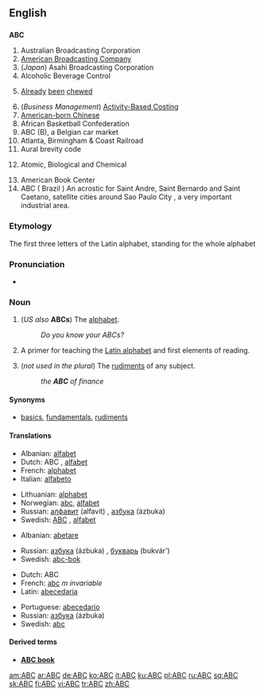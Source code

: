 {{see|abc}}
==English==

==={{initialism}}===
'''ABC'''

# Australian Broadcasting Corporation
# [[wikipedia:American_Broadcasting_Company|American Broadcasting Company]]
# (''Japan'') Asahi Broadcasting Corporation
# Alcoholic Beverage Control
# {{context|of chewing gum}} [[Already]] [[been]] [[chew]]ed
# (''Business Management'') [[w:Activity-based costing|Activity-Based Costing]]
# [[w:American-born Chinese|American-born Chinese]]
# African Basketball Confederation
# ABC (B), a Belgian car market
# Atlanta, Birmingham & Coast Railroad
# Aural brevity code
# {{Military}} Atomic, Biological and Chemical
# American Book Center
# ABC ( Brazil ) An acrostic for Saint Andre, Saint Bernardo and Saint Caetano, satellite cities around Sao Paulo City , a very important industrial area.

===Etymology===
The first three letters of the Latin alphabet, standing for the whole alphabet

===Pronunciation===
*{{audio|en-us-ABC.ogg|Audio (US)}}

===Noun===
{{en-noun}}

# (''US also'' '''ABCs''') {{uncountable}} The [[alphabet]].
#: ''Do you know your ABCs?''
# {{obsolete}} A primer for teaching the [[Latin alphabet]] and first elements of reading.
# (''not used in the plural'') The [[rudiment]]s of any subject.
#: ''the '''ABC''' of finance''

====Synonyms====
*{{i-c|rudiments}} [[basic]]s, [[fundamental]]s, [[rudiment]]s

====Translations====
{{trans-top|alphabet}}
*Albanian: [[alfabet]]
*Dutch: ABC {{n}}, [[alfabet]] {{n}}
*French: [[alphabet]] {{m}}
*Italian: [[alfabeto]] {{m}}
{{trans-mid}}
*Lithuanian: [[alphabet#Lithuanian|alphabet]] {{m}}
*Norwegian: [[abc]], [[alfabet]] {{n}}
*Russian: [[алфавит]] (alfavít) {{m}}, [[азбука#Russian|азбука]] (ázbuka) {{f}}
*Swedish: [[ABC#Swedish|ABC]] {{n}}, [[alfabet]] {{n}}
{{trans-bottom}}

{{trans-top|obsolete: primer for learning the alphabet}}
*Albanian: [[abetare]]
{{trans-mid}}
*Russian: [[азбука]] (ázbuka) {{f}}, [[букварь]] (bukvár’) {{m}}
*Swedish: [[abc-bok]] {{c}}
{{trans-bottom}}

{{trans-top|rudiments}}
*Dutch: ABC {{n}}
*French: [[abc]] ''m invariable''
*Latin: [[abecedaria]] {{f}}
{{trans-mid}}
*Portuguese: [[abecedario]]
*Russian: [[азбука#Russian|азбука]] (ázbuka) {{f}}
*Swedish: [[abc]] {{n}}
{{trans-bottom}}

====Derived terms====
*'''[[ABC book]]'''<!-- a primer. Shakespeare, ''King John, I-i'', as an "absey" book-->

[[am:ABC]]
[[ar:ABC]]
[[de:ABC]]
[[ko:ABC]]
[[it:ABC]]
[[ku:ABC]]
[[pl:ABC]]
[[ru:ABC]]
[[sq:ABC]]
[[sk:ABC]]
[[fi:ABC]]
[[vi:ABC]]
[[tr:ABC]]
[[zh:ABC]]
